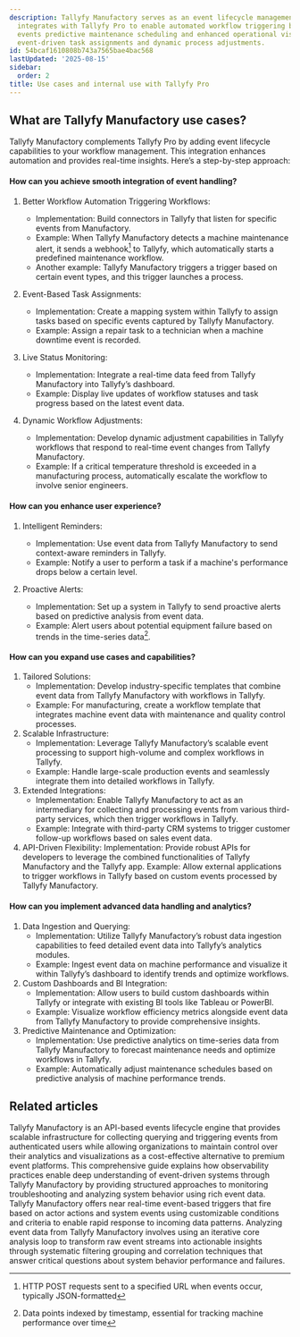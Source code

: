 ```yaml
---
description: Tallyfy Manufactory serves as an event lifecycle management system that
  integrates with Tallyfy Pro to enable automated workflow triggering based on real-time
  events predictive maintenance scheduling and enhanced operational visibility through
  event-driven task assignments and dynamic process adjustments.
id: 54bcaf1610808b743a7565bae4bac568
lastUpdated: '2025-08-15'
sidebar:
  order: 2
title: Use cases and internal use with Tallyfy Pro
---
```


## What are Tallyfy Manufactory use cases?

Tallyfy Manufactory complements Tallyfy Pro by adding event lifecycle capabilities to your workflow management. This integration enhances automation and provides real-time insights. Here’s a step-by-step approach:

#### How can you achieve smooth integration of event handling?

1. Better Workflow Automation
   Triggering Workflows:
   - Implementation: Build connectors in Tallyfy that listen for specific events from Manufactory.
   - Example: When Tallyfy Manufactory detects a machine maintenance alert, it sends a webhook[^1] to Tallyfy, which automatically starts a predefined maintenance workflow.
   - Another example: Tallyfy Manufactory triggers a trigger based on certain event types, and this trigger launches a process.
2. Event-Based Task Assignments:
   - Implementation: Create a mapping system within Tallyfy to assign tasks based on specific events captured by Tallyfy Manufactory.
   - Example: Assign a repair task to a technician when a machine downtime event is recorded.

3. Live Status Monitoring:
   - Implementation: Integrate a real-time data feed from Tallyfy Manufactory into Tallyfy’s dashboard.
   - Example: Display live updates of workflow statuses and task progress based on the latest event data.

4. Dynamic Workflow Adjustments:
   - Implementation: Develop dynamic adjustment capabilities in Tallyfy workflows that respond to real-time event changes from Tallyfy Manufactory.
   - Example: If a critical temperature threshold is exceeded in a manufacturing process, automatically escalate the workflow to involve senior engineers.

#### How can you enhance user experience?

1. Intelligent Reminders:
   - Implementation: Use event data from Tallyfy Manufactory to send context-aware reminders in Tallyfy.
   - Example: Notify a user to perform a task if a machine's performance drops below a certain level.

2. Proactive Alerts:
   - Implementation: Set up a system in Tallyfy to send proactive alerts based on predictive analysis from event data.
   - Example: Alert users about potential equipment failure based on trends in the time-series data[^2].

#### How can you expand use cases and capabilities?

1. Tailored Solutions:
   - Implementation: Develop industry-specific templates that combine event data from Tallyfy Manufactory with workflows in Tallyfy.
   - Example: For manufacturing, create a workflow template that integrates machine event data with maintenance and quality control processes.
2. Scalable Infrastructure:
   - Implementation: Leverage Tallyfy Manufactory’s scalable event processing to support high-volume and complex workflows in Tallyfy.
   - Example: Handle large-scale production events and seamlessly integrate them into detailed workflows in Tallyfy.
3. Extended Integrations:
   - Implementation: Enable Tallyfy Manufactory to act as an intermediary for collecting and processing events from various third-party services, which then trigger workflows in Tallyfy.
   - Example: Integrate with third-party CRM systems to trigger customer follow-up workflows based on sales event data.
4. API-Driven Flexibility:
   Implementation: Provide robust APIs for developers to leverage the combined functionalities of Tallyfy Manufactory and the Tallyfy app.
   Example: Allow external applications to trigger workflows in Tallyfy based on custom events processed by Tallyfy Manufactory.

#### How can you implement advanced data handling and analytics?

1. Data Ingestion and Querying:
   - Implementation: Utilize Tallyfy Manufactory’s robust data ingestion capabilities to feed detailed event data into Tallyfy’s analytics modules.
   - Example: Ingest event data on machine performance and visualize it within Tallyfy’s dashboard to identify trends and optimize workflows.
2. Custom Dashboards and BI Integration:
   - Implementation: Allow users to build custom dashboards within Tallyfy or integrate with existing BI tools like Tableau or PowerBI.
   - Example: Visualize workflow efficiency metrics alongside event data from Tallyfy Manufactory to provide comprehensive insights.
3. Predictive Maintenance and Optimization:
   - Implementation: Use predictive analytics on time-series data from Tallyfy Manufactory to forecast maintenance needs and optimize workflows in Tallyfy.
   - Example: Automatically adjust maintenance schedules based on predictive analysis of machine performance trends.



[^1]: HTTP POST requests sent to a specified URL when events occur, typically JSON-formatted
[^2]: Data points indexed by timestamp, essential for tracking machine performance over time

## Related articles
<CardGrid>
<LinkTitleCard header="<b>Overview</b>" href="/products/manufactory/" > Tallyfy Manufactory is an API-based events lifecycle engine that provides scalable infrastructure for collecting querying and triggering events from authenticated users while allowing organizations to maintain control over their analytics and visualizations as a cost-effective alternative to premium event platforms. </LinkTitleCard>
<LinkTitleCard header="<b>Manufactory > Introduction to observability best practices</b>" href="/products/manufactory/best-practices/" > This comprehensive guide explains how observability practices enable deep understanding of event-driven systems through Tallyfy Manufactory by providing structured approaches to monitoring troubleshooting and analyzing system behavior using rich event data. </LinkTitleCard>
<LinkTitleCard header="<b>Manufactory > Triggers</b>" href="/products/manufactory/triggers/" > Tallyfy Manufactory offers near real-time event-based triggers that fire based on actor actions and system events using customizable conditions and criteria to enable rapid response to incoming data patterns. </LinkTitleCard>
<LinkTitleCard header="<b>Best Practices > Analyzing events and deriving insights</b>" href="/products/manufactory/best-practices/analyzing-events-and-deriving-insights/" > Analyzing event data from Tallyfy Manufactory involves using an iterative core analysis loop to transform raw event streams into actionable insights through systematic filtering grouping and correlation techniques that answer critical questions about system behavior performance and failures. </LinkTitleCard>
</CardGrid>